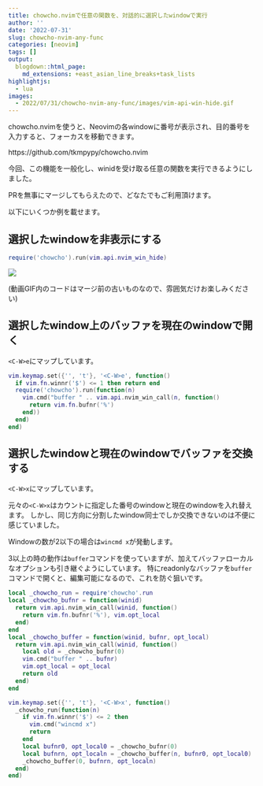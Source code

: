 ```yaml
---
title: chowcho.nvimで任意の関数を、対話的に選択したwindowで実行
author: ''
date: '2022-07-31'
slug: chowcho-nvim-any-func
categories: [neovim]
tags: []
output:
  blogdown::html_page:
    md_extensions: +east_asian_line_breaks+task_lists
highlightjs:
  - lua
images:
  - 2022/07/31/chowcho-nvim-any-func/images/vim-api-win-hide.gif
---
```


chowcho.nvimを使うと、Neovimの各windowに番号が表示され、目的番号を入力すると、フォーカスを移動できます。

https://github.com/tkmpypy/chowcho.nvim

今回、この機能を一般化し、winidを受け取る任意の関数を実行できるようにしました。

PRを無事にマージしてもらえたので、どなたでもご利用頂けます。

以下にいくつか例を載せます。

## 選択したwindowを非表示にする

``` lua
require('chowcho').run(vim.api.nvim_win_hide)
```


![](images/vim-api-win-hide.gif)

(動画GIF内のコードはマージ前の古いものなので、雰囲気だけお楽しみください)

## 選択したwindow上のバッファを現在のwindowで開く

`<C-W>e`にマップしています。

``` lua
vim.keymap.set({'', 't'}, '<C-W>e', function()
  if vim.fn.winnr('$') <= 1 then return end
  require('chowcho').run(function(n)
    vim.cmd("buffer " .. vim.api.nvim_win_call(n, function()
      return vim.fn.bufnr('%')
    end))
  end)
end)
```

## 選択したwindowと現在のwindowでバッファを交換する

`<C-W>x`にマップしています。

元々の`<C-W>x`はカウントに指定した番号のwindowと現在のwindowを入れ替えます。
しかし、同じ方向に分割したwindow同士でしか交換できないのは不便に感じていました。

Windowの数が2以下の場合は`wincmd x`が発動します。

3以上の時の動作は`buffer`コマンドを使っていますが、加えてバッファローカルなオプションも引き継ぐようにしています。
特にreadonlyなバッファを`buffer`コマンドで開くと、編集可能になるので、これを防ぐ狙いです。

``` lua
local _chowcho_run = require'chowcho'.run
local _chowcho_bufnr = function(winid)
  return vim.api.nvim_win_call(winid, function()
    return vim.fn.bufnr('%'), vim.opt_local
  end)
end
local _chowcho_buffer = function(winid, bufnr, opt_local)
  return vim.api.nvim_win_call(winid, function()
    local old = _chowcho_bufnr(0)
    vim.cmd("buffer " .. bufnr)
    vim.opt_local = opt_local
    return old
  end)
end

vim.keymap.set({'', 't'}, '<C-W>x', function()
  _chowcho_run(function(n)
    if vim.fn.winnr('$') <= 2 then
      vim.cmd("wincmd x")
      return
    end
    local bufnr0, opt_local0 = _chowcho_bufnr(0)
    local bufnrn, opt_localn = _chowcho_buffer(n, bufnr0, opt_local0)
    _chowcho_buffer(0, bufnrn, opt_localn)
  end)
end)
```